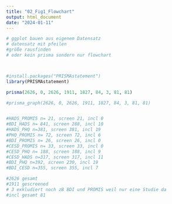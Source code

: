 ```yaml
---
title: "02_Fig1_Flowchart"
output: html_document
date: "2024-01-11"
---
```


```r
# ggplot bauen aus eigenem Datensatz 
# datensatz mit pfeilen 
#größe rausfinden
# oder kein prisma sondern nur flowchart 



#install.packages("PRISMAstatement")
library(PRISMAstatement)

prisma(2626, 0, 2626, 1911, 1827, 84, 3, 81, 81)

#prisma_graph(2626, 0, 2626, 1911, 1827, 84, 3, 81, 81)


#HADS_PROMIS n= 21, screen 21, incl 0
#BDI_HADS n= 841, screen 288, incl 10
#HADS_PHQ n=381, screen 381, incl 19
#PHQ_PROMIS n= 72, screen 72, incl 6
#BDI_PROMIS n= 26, screen 26, incl 0
#CESD_PROMIS n= 33, screen 33, incl 0
#CESD_PHQ n= 188, screen 188, incl 9
#CESD_HADS n=317, screen 317, incl 11
#BDI_PHQ n=392, screen 230, incl 19
#BDI_CESD n=355, screen 355, incl 7

#2626 gesamt
#1911 gescreened 
# 3 exkludiert noch zB BDI und PROMIS weil nur eine Studie da 
#incl gesamt 81



```
